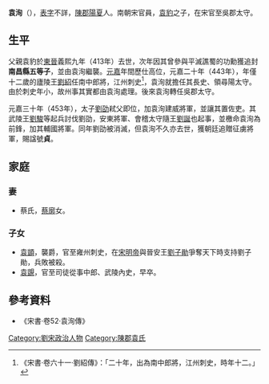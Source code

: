 '''袁洵'''（{{bd|4世紀||453年|catIdx=Y}}），[[表字|表字]]不詳，[[陳郡|陳郡]][[陽夏|陽夏]]人。南朝宋官員，[[袁豹|袁豹]]之子，在宋官至吳郡太守。

== 生平 ==
父親袁豹於[[東晉|東晉]]義熙九年（413年）去世，次年因其曾參與平滅譙蜀的功勳獲追封'''南昌縣五等子'''，並由袁洵繼襲。[[元嘉_(劉宋)|元嘉]]年間歷仕高位，元嘉二十年（443年），年僅十二歲的廬陵王[[劉紹|劉紹]]任南中郎將，江州刺史<ref>《宋書·卷六十一·劉紹傳》：「二十年，出為南中郎將，江州刺史，時年十二。」</ref>，袁洵就擔任其長史、領尋陽太守。由於刺史年小，故州事其實都由袁洵處理。後來袁洵轉任吳郡太守。

元嘉三十年（453年），太子[[劉劭_(劉宋)|劉劭]]弒父即位，加袁洵建威將軍，並讓其置佐吏。其武陵王[[宋孝武帝|劉駿]]等起兵討伐劉劭，安東將軍、會稽太守隨王[[劉誕|劉誕]]也起事，並檄命袁洵為前鋒，加其輔國將軍。同年劉劭被消滅，但袁洵不久亦去世，獲朝廷追贈征虜將軍，賜諡號'''貞'''。

== 家庭 ==
=== 妻 ===
*蔡氏，[[蔡廓|蔡廓]]女。
=== 子女 ===
*[[袁顗|袁顗]]，襲爵，官至雍州刺史，在[[宋明帝|宋明帝]]與晉安王[[劉子勛|劉子勛]]爭奪天下時支持劉子勛，兵敗被殺。
*[[袁覬|袁覬]]，官至司徒從事中郎、武陵內史，早卒。

== 參考資料 ==
*《宋書·卷52·袁洵傳》

[[Category:劉宋政治人物|Category:劉宋政治人物]]
[[Category:陳郡袁氏|Category:陳郡袁氏]]